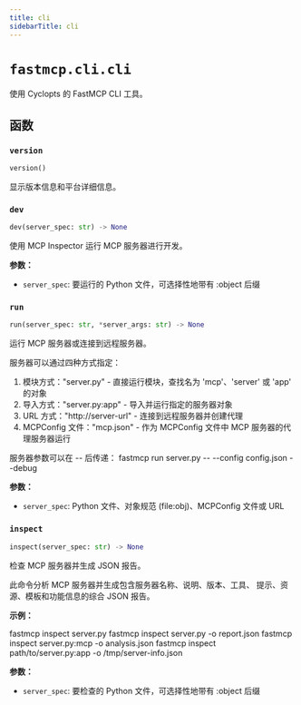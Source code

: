 ```yaml
---
title: cli
sidebarTitle: cli
---
```


# `fastmcp.cli.cli`


使用 Cyclopts 的 FastMCP CLI 工具。

## 函数

### `version` <sup><a href="https://github.com/jlowin/fastmcp/blob/main/src/fastmcp/cli/cli.py#L103" target="_blank"><Icon icon="github" style="width: 14px; height: 14px;" /></a></sup>

```python
version()
```


显示版本信息和平台详细信息。


### `dev` <sup><a href="https://github.com/jlowin/fastmcp/blob/main/src/fastmcp/cli/cli.py#L141" target="_blank"><Icon icon="github" style="width: 14px; height: 14px;" /></a></sup>

```python
dev(server_spec: str) -> None
```


使用 MCP Inspector 运行 MCP 服务器进行开发。

**参数：**
- `server_spec`: 要运行的 Python 文件，可选择性地带有 \:object 后缀


### `run` <sup><a href="https://github.com/jlowin/fastmcp/blob/main/src/fastmcp/cli/cli.py#L286" target="_blank"><Icon icon="github" style="width: 14px; height: 14px;" /></a></sup>

```python
run(server_spec: str, *server_args: str) -> None
```


运行 MCP 服务器或连接到远程服务器。

服务器可以通过四种方式指定：
1. 模块方式："server.py" - 直接运行模块，查找名为 'mcp'、'server' 或 'app' 的对象
2. 导入方式："server.py:app" - 导入并运行指定的服务器对象
3. URL 方式："http://server-url" - 连接到远程服务器并创建代理
4. MCPConfig 文件："mcp.json" - 作为 MCPConfig 文件中 MCP 服务器的代理服务器运行

服务器参数可以在 -- 后传递：
fastmcp run server.py -- --config config.json --debug

**参数：**
- `server_spec`: Python 文件、对象规范 (file\:obj)、MCPConfig 文件或 URL


### `inspect` <sup><a href="https://github.com/jlowin/fastmcp/blob/main/src/fastmcp/cli/cli.py#L439" target="_blank"><Icon icon="github" style="width: 14px; height: 14px;" /></a></sup>

```python
inspect(server_spec: str) -> None
```


检查 MCP 服务器并生成 JSON 报告。

此命令分析 MCP 服务器并生成包含服务器名称、说明、版本、工具、
提示、资源、模板和功能信息的综合 JSON 报告。

**示例：**

fastmcp inspect server.py
fastmcp inspect server.py -o report.json
fastmcp inspect server.py:mcp -o analysis.json
fastmcp inspect path/to/server.py:app -o /tmp/server-info.json

**参数：**
- `server_spec`: 要检查的 Python 文件，可选择性地带有 \:object 后缀


